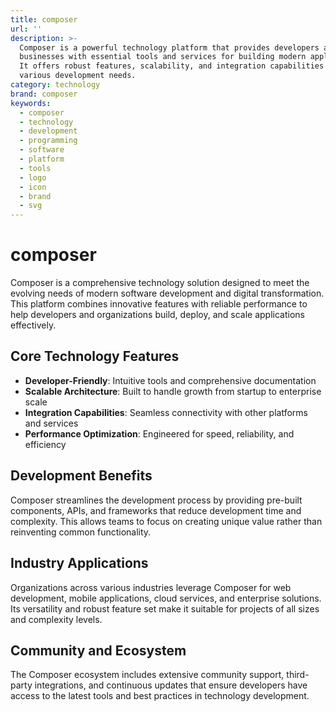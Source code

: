 ```yaml
---
title: composer
url: ''
description: >-
  Composer is a powerful technology platform that provides developers and
  businesses with essential tools and services for building modern applications.
  It offers robust features, scalability, and integration capabilities for
  various development needs.
category: technology
brand: composer
keywords:
  - composer
  - technology
  - development
  - programming
  - software
  - platform
  - tools
  - logo
  - icon
  - brand
  - svg
---
```


# composer

Composer is a comprehensive technology solution designed to meet the evolving needs of modern software development and digital transformation. This platform combines innovative features with reliable performance to help developers and organizations build, deploy, and scale applications effectively.

## Core Technology Features

- **Developer-Friendly**: Intuitive tools and comprehensive documentation
- **Scalable Architecture**: Built to handle growth from startup to enterprise scale
- **Integration Capabilities**: Seamless connectivity with other platforms and services
- **Performance Optimization**: Engineered for speed, reliability, and efficiency

## Development Benefits

Composer streamlines the development process by providing pre-built components, APIs, and frameworks that reduce development time and complexity. This allows teams to focus on creating unique value rather than reinventing common functionality.

## Industry Applications

Organizations across various industries leverage Composer for web development, mobile applications, cloud services, and enterprise solutions. Its versatility and robust feature set make it suitable for projects of all sizes and complexity levels.

## Community and Ecosystem

The Composer ecosystem includes extensive community support, third-party integrations, and continuous updates that ensure developers have access to the latest tools and best practices in technology development.
